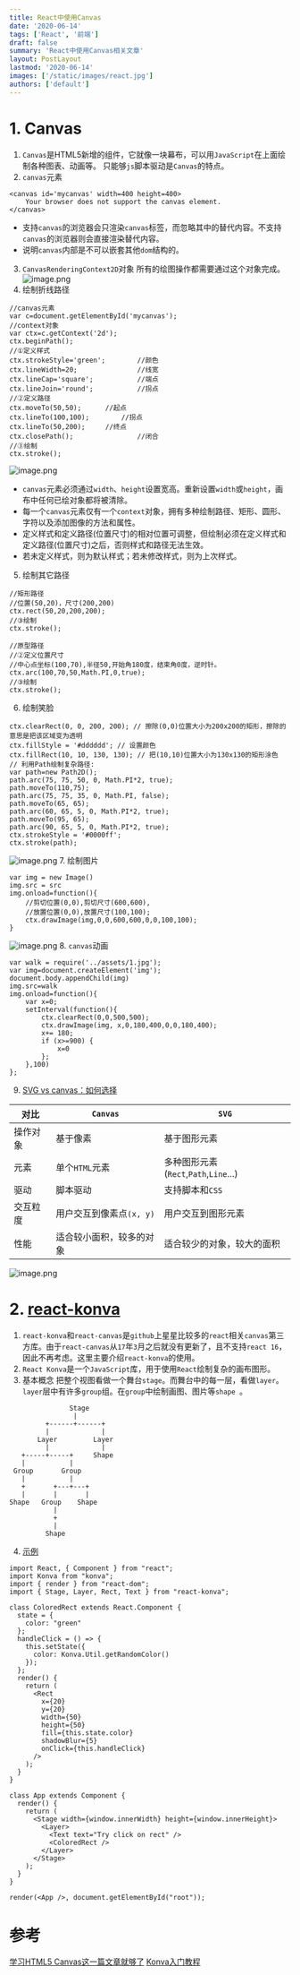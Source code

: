 ```yaml
---
title: React中使用Canvas
date: '2020-06-14'
tags: ['React', '前端']
draft: false
summary: 'React中使用Canvas相关文章'
layout: PostLayout
lastmod: '2020-06-14'
images: ['/static/images/react.jpg']
authors: ['default']
---
```



# 1. Canvas
1. `Canvas`是HTML5新增的组件，它就像一块幕布，可以用`JavaScript`在上面绘制各种图表、动画等。
只能够`js`脚本驱动是`Canvas`的特点。
2. `canvas`元素
```
<canvas id='mycanvas' width=400 height=400>
    Your browser does not support the canvas element.
</canvas>
```
* 支持`canvas`的浏览器会只渲染`canvas`标签，而忽略其中的替代内容。不支持 `canvas`的浏览器则会直接渲染替代内容。
* 说明`canvas`内部是不可以嵌套其他`dom`结构的。
3. `CanvasRenderingContext2D`对象
所有的绘图操作都需要通过这个对象完成。
![image.png](https://upload-images.jianshu.io/upload_images/4989175-19b8f4ed9f634c1c.png?imageMogr2/auto-orient/strip%7CimageView2/2/w/1240)
3. 绘制折线路径
```
//canvas元素
var c=document.getElementById('mycanvas');
//context对象
var ctx=c.getContext('2d');
ctx.beginPath();
//①定义样式
ctx.strokeStyle='green';		//颜色
ctx.lineWidth=20;				//线宽
ctx.lineCap='square';			//端点
ctx.lineJoin='round';			//拐点
//②定义路径
ctx.moveTo(50,50);		//起点
ctx.lineTo(100,100);		//拐点
ctx.lineTo(50,200);		//终点
ctx.closePath();				//闭合
//③绘制
ctx.stroke();
```
![image.png](https://upload-images.jianshu.io/upload_images/4989175-a7d60d449766ecba.png?imageMogr2/auto-orient/strip%7CimageView2/2/w/640)
* `canvas`元素必须通过`width`、`height`设置宽高。重新设置`width`或`height`，画布中任何已绘对象都将被清除。
* 每一个`canvas`元素仅有一个`context`对象，拥有多种绘制路径、矩形、圆形、字符以及添加图像的方法和属性。
* 定义样式和定义路径(位置尺寸)的相对位置可调整，但绘制必须在定义样式和定义路径(位置尺寸)之后，否则样式和路径无法生效。
* 若未定义样式，则为默认样式；若未修改样式，则为上次样式。
5. 绘制其它路径
```
//矩形路径
//位置(50,20)，尺寸(200,200)
ctx.rect(50,20,200,200);
//③绘制
ctx.stroke();

//原型路径
//②定义位置尺寸
//中心点坐标(100,70),半径50,开始角180度，结束角0度，逆时针。
ctx.arc(100,70,50,Math.PI,0,true);
//③绘制
ctx.stroke();
```
6. 绘制笑脸
```
ctx.clearRect(0, 0, 200, 200); // 擦除(0,0)位置大小为200x200的矩形，擦除的意思是把该区域变为透明
ctx.fillStyle = '#dddddd'; // 设置颜色
ctx.fillRect(10, 10, 130, 130); // 把(10,10)位置大小为130x130的矩形涂色
// 利用Path绘制复杂路径:
var path=new Path2D();
path.arc(75, 75, 50, 0, Math.PI*2, true);
path.moveTo(110,75);
path.arc(75, 75, 35, 0, Math.PI, false);
path.moveTo(65, 65);
path.arc(60, 65, 5, 0, Math.PI*2, true);
path.moveTo(95, 65);
path.arc(90, 65, 5, 0, Math.PI*2, true);
ctx.strokeStyle = '#0000ff';
ctx.stroke(path);
```
![image.png](https://upload-images.jianshu.io/upload_images/4989175-b6dd1a5264b416f5.png?imageMogr2/auto-orient/strip%7CimageView2/2/w/1240)
7. 绘制图片
```
var img = new Image()
img.src = src
img.onload=function(){
    //剪切位置(0,0),剪切尺寸(600,600),
    //放置位置(0,0),放置尺寸(100,100);
    ctx.drawImage(img,0,0,600,600,0,0,100,100);
}
```
![image.png](https://upload-images.jianshu.io/upload_images/4989175-1f501990d7c650d0.png?imageMogr2/auto-orient/strip%7CimageView2/2/w/1240)
8. `canvas`动画
```
var walk = require('../assets/1.jpg');
var img=document.createElement('img');
document.body.appendChild(img)
img.src=walk
img.onload=function(){
    var x=0;
    setInterval(function(){
        ctx.clearRect(0,0,500,500);
        ctx.drawImage(img, x,0,180,400,0,0,180,400);
        x+= 180;
        if (x>=900) {
            x=0
        };
    },100)
};
```
9. [SVG vs canvas：如何选择](https://docs.microsoft.com/en-us/previous-versions/windows/internet-explorer/ie-developer/samples/gg193983(v=vs.85)?redirectedfrom=MSDN)

| 对比 | `Canvas` | `SVG` |
|--|--|--|
| 操作对象 | 基于像素 | 基于图形元素 |
| 元素 | 单个`HTML`元素 | 多种图形元素(`Rect`,`Path`,`Line`...) |
| 驱动 | 脚本驱动 | 支持脚本和`CSS` |
| 交互粒度 | 用户交互到像素点`(x, y)` | 用户交互到图形元素 |
| 性能 | 适合较小面积，较多的对象 | 适合较少的对象，较大的面积 |
![image.png](https://upload-images.jianshu.io/upload_images/4989175-e75612f187feafd0.png?imageMogr2/auto-orient/strip%7CimageView2/2/w/1240)
# 2. [react-konva](https://github.com/konvajs/react-konva)
1. `react-konva`和`react-canvas`是`github`上星星比较多的`react`相关`canvas`第三方库。由于`react-canvas`从`17`年`3`月之后就没有更新了，且不支持`react 16`，因此不再考虑。这里主要介绍`react-konva`的使用。
2. `React Konva`是一个`JavaScript`库，用于使用`React`绘制复杂的画布图形。
3. 基本概念
把整个视图看做一个舞台`stage`。而舞台中的每一层，看做`layer`。`layer`层中有许多`group`组。在`group`中绘制画图、图片等`shape `。
```
               Stage
                |
         +------+------+
         |             |
       Layer         Layer
         |             |
   +-----+-----+     Shape
   |           |
 Group       Group
   |           |
   +       +---+---+
   |       |       |
Shape   Group    Shape
           |
           +
           |
         Shape
```
4. [示例](https://codesandbox.io/s/5m3nwp787x?file=/index.js)
```
import React, { Component } from "react";
import Konva from "konva";
import { render } from "react-dom";
import { Stage, Layer, Rect, Text } from "react-konva";

class ColoredRect extends React.Component {
  state = {
    color: "green"
  };
  handleClick = () => {
    this.setState({
      color: Konva.Util.getRandomColor()
    });
  };
  render() {
    return (
      <Rect
        x={20}
        y={20}
        width={50}
        height={50}
        fill={this.state.color}
        shadowBlur={5}
        onClick={this.handleClick}
      />
    );
  }
}

class App extends Component {
  render() {
    return (
      <Stage width={window.innerWidth} height={window.innerHeight}>
        <Layer>
          <Text text="Try click on rect" />
          <ColoredRect />
        </Layer>
      </Stage>
    );
  }
}

render(<App />, document.getElementById("root"));
```
# 参考
[学习HTML5 Canvas这一篇文章就够了](https://blog.csdn.net/u012468376/article/details/73350998)
[Konva入门教程](https://www.cnblogs.com/imgss/p/10557824.html)





